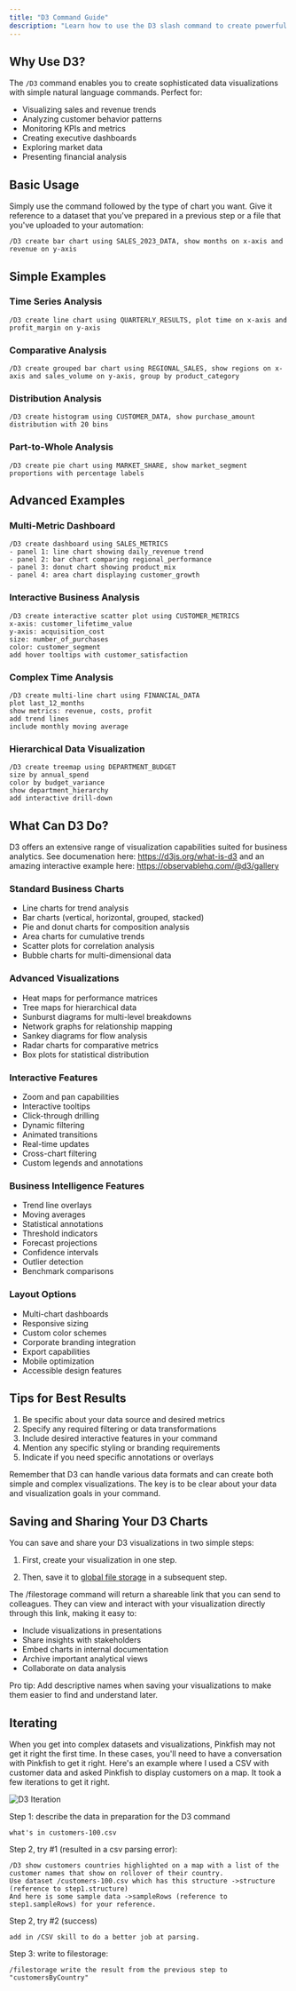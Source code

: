 ```yaml
---
title: "D3 Command Guide"
description: "Learn how to use the D3 slash command to create powerful data visualizations"
---
```


## Why Use D3?

The `/D3` command enables you to create sophisticated data visualizations with simple natural language commands. Perfect for:

- Visualizing sales and revenue trends
- Analyzing customer behavior patterns
- Monitoring KPIs and metrics
- Creating executive dashboards
- Exploring market data
- Presenting financial analysis

## Basic Usage

Simply use the command followed by the type of chart you want. Give it reference to a dataset that you've prepared in a previous step or a file that you've uploaded to your automation:

```
/D3 create bar chart using SALES_2023_DATA, show months on x-axis and revenue on y-axis
```

## Simple Examples

### Time Series Analysis
```
/D3 create line chart using QUARTERLY_RESULTS, plot time on x-axis and profit_margin on y-axis
```

### Comparative Analysis
```
/D3 create grouped bar chart using REGIONAL_SALES, show regions on x-axis and sales_volume on y-axis, group by product_category
```

### Distribution Analysis
```
/D3 create histogram using CUSTOMER_DATA, show purchase_amount distribution with 20 bins
```

### Part-to-Whole Analysis
```
/D3 create pie chart using MARKET_SHARE, show market_segment proportions with percentage labels
```

## Advanced Examples

### Multi-Metric Dashboard
```
/D3 create dashboard using SALES_METRICS
- panel 1: line chart showing daily_revenue trend
- panel 2: bar chart comparing regional_performance
- panel 3: donut chart showing product_mix
- panel 4: area chart displaying customer_growth
```

### Interactive Business Analysis
```
/D3 create interactive scatter plot using CUSTOMER_METRICS
x-axis: customer_lifetime_value
y-axis: acquisition_cost
size: number_of_purchases
color: customer_segment
add hover tooltips with customer_satisfaction
```

### Complex Time Analysis
```
/D3 create multi-line chart using FINANCIAL_DATA
plot last_12_months
show metrics: revenue, costs, profit
add trend lines
include monthly moving average
```

### Hierarchical Data Visualization
```
/D3 create treemap using DEPARTMENT_BUDGET
size by annual_spend
color by budget_variance
show department_hierarchy
add interactive drill-down
```

## What Can D3 Do?

D3 offers an extensive range of visualization capabilities suited for business analytics. See documenation here: https://d3js.org/what-is-d3 and an amazing interactive example here: https://observablehq.com/@d3/gallery

### Standard Business Charts
- Line charts for trend analysis
- Bar charts (vertical, horizontal, grouped, stacked)
- Pie and donut charts for composition analysis
- Area charts for cumulative trends
- Scatter plots for correlation analysis
- Bubble charts for multi-dimensional data

### Advanced Visualizations
- Heat maps for performance matrices
- Tree maps for hierarchical data
- Sunburst diagrams for multi-level breakdowns
- Network graphs for relationship mapping
- Sankey diagrams for flow analysis
- Radar charts for comparative metrics
- Box plots for statistical distribution

### Interactive Features
- Zoom and pan capabilities
- Interactive tooltips
- Click-through drilling
- Dynamic filtering
- Animated transitions
- Real-time updates
- Cross-chart filtering
- Custom legends and annotations

### Business Intelligence Features
- Trend line overlays
- Moving averages
- Statistical annotations
- Threshold indicators
- Forecast projections
- Confidence intervals
- Outlier detection
- Benchmark comparisons

### Layout Options
- Multi-chart dashboards
- Responsive sizing
- Custom color schemes
- Corporate branding integration
- Export capabilities
- Mobile optimization
- Accessible design features

## Tips for Best Results

1. Be specific about your data source and desired metrics
2. Specify any required filtering or data transformations
3. Include desired interactive features in your command
4. Mention any specific styling or branding requirements
5. Indicate if you need specific annotations or overlays

Remember that D3 can handle various data formats and can create both simple and complex visualizations. The key is to be clear about your data and visualization goals in your command.

## Saving and Sharing Your D3 Charts

You can save and share your D3 visualizations in two simple steps:

1. First, create your visualization in one step.

2. Then, save it to [global file storage](/slash-commands/filestorage) in a subsequent step.

The /filestorage command will return a shareable link that you can send to colleagues. They can view and interact with your visualization directly through this link, making it easy to:
- Include visualizations in presentations
- Share insights with stakeholders
- Embed charts in internal documentation
- Archive important analytical views
- Collaborate on data analysis

Pro tip: Add descriptive names when saving your visualizations to make them easier to find and understand later.

## Iterating

When you get into complex datasets and visualizations, Pinkfish may not get it right the first time. In these cases, you'll need to have a conversation with Pinkfish to get it right. Here's an example where I used a CSV with customer data and asked Pinkfish to display customers on a map. It took a few iterations to get it right.

<img src="/images/examples/d3.v2.png" alt="D3 Iteration" />

Step 1: describe the data in preparation for the D3 command
```
what's in customers-100.csv 
```

Step 2, try #1 (resulted in a csv parsing error):
```
/D3 show customers countries highlighted on a map with a list of the customer names that show on rollover of their country. 
Use dataset /customers-100.csv which has this structure ->structure (reference to step1.structure) 
And here is some sample data ->sampleRows (reference to step1.sampleRows) for your reference.
```

 
Step 2, try #2 (success)
```
add in /CSV skill to do a better job at parsing. 
```

Step 3: write to filestorage:
```
/filestorage write the result from the previous step to "customersByCountry"
```
